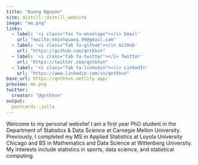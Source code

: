 ```yaml
---
title: "Quang Nguyen"
site: distill::distill_website
image: "me.png"
links:
  - label: '<i class="fas fa-envelope"></i> Email'
    url: "mailto:nminhquang.99@gmail.com"
  - label: '<i class="fab fa-github"></i> GitHub'
    url: "https://github.com/qntkhvn"
  - label: '<i class="fab fa-twitter"></i> Twitter'
    url: "https://twitter.com/qntkhvn"
  - label: '<i class="fab fa-linkedin"></i> LinkedIn'
    url: "https://www.linkedin.com/in/qntkhvn"
base_url: https://qntkhvn.netlify.app/
preview: me.png
twitter:
  creator: "@qntkhvn"
output:
  postcards::jolla
---
```


<div style="text-align: left"> 

Welcome to my personal website! 
I am a first year PhD student in the Department of Statistics & Data Science at Carnegie Mellon University. 
Previously, I completed my MS in Applied Statistics at Loyola University Chicago and BS in Mathematics and Data Science at Wittenberg University. 
My interests include statistics in sports, data science, and statistical computing.

 </div>
